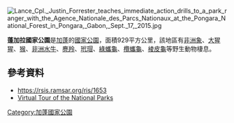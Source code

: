 [[Image:Lance_Cpl._Justin_Forrester_teaches_immediate_action_drills_to_a_park_ranger_with_the_Agence_Nationale_des_Parcs_Nationaux_at_the_Pongara_National_Forest_in_Pongara,_Gabon,_Sept._17,_2015.jpg|right]]
{{coord|0|07|N|9|38|E|format=dms|display=title}}

'''蓬加拉國家公園'''是[[加蓬|加蓬]]的[[國家公園|國家公園]]，面積929平方公里，該地區有[[非洲象|非洲象]]、[[大猩猩|大猩猩]]、[[猴|猴]]、[[非洲水牛|非洲水牛]]、[[麂羚|麂羚]]、[[玳瑁|玳瑁]]、[[綠蠵龜|綠蠵龜]]、[[欖蠵龜|欖蠵龜]]、[[棱皮龜|棱皮龜]]等野生動物棲息。

==參考資料==
* https://rsis.ramsar.org/ris/1653 {{Wayback|url=https://rsis.ramsar.org/ris/1653 |date=20180426075821 }}
*[https://web.archive.org/web/20110801020644/http://www.gabon-nature.com/ Virtual Tour of the National Parks]

{{Gabon-stub}}
[[Category:加蓬國家公園|Category:加蓬國家公園]]